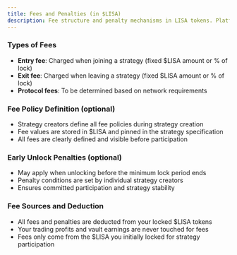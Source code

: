 ```yaml
---
title: Fees and Penalties (in $LISA)
description: Fee structure and penalty mechanisms in LISA tokens. Platform fees, penalty types, and revenue distribution.
---
```


### Types of Fees
- **Entry fee**: Charged when joining a strategy (fixed $LISA amount or % of lock)
- **Exit fee**: Charged when leaving a strategy (fixed $LISA amount or % of lock)
- **Protocol fees**: To be determined based on network requirements

### Fee Policy Definition (optional)
- Strategy creators define all fee policies during strategy creation
- Fee values are stored in $LISA and pinned in the strategy specification
- All fees are clearly defined and visible before participation

### Early Unlock Penalties (optional)
- May apply when unlocking before the minimum lock period ends
- Penalty conditions are set by individual strategy creators
- Ensures committed participation and strategy stability

### Fee Sources and Deduction
- All fees and penalties are deducted from your locked $LISA tokens
- Your trading profits and vault earnings are never touched for fees
- Fees only come from the $LISA you initially locked for strategy participation